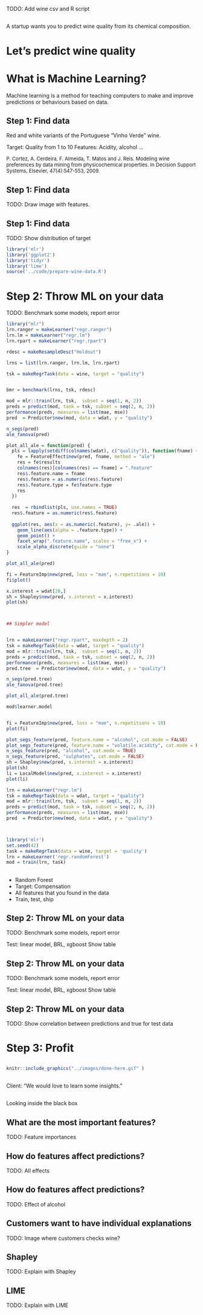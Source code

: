 TODO: Add wine csv and R script


##  {.emphasizedabit}
A startup wants you to predict wine quality from its chemical composition.

# Let's predict wine quality


# What is Machine Learning?

<div class="notes">
Machine learning is a method for teaching computers to make and improve predictions or behaviours based on data.
</div>

## {data-background=../images/magic.jpg data-background-size=contain}


## Step 1: Find data

Red and white variants of the Portuguese "Vinho Verde" wine.

Target: Quality from 1 to 10
Features: Acidity, alcohol ...

<font size="2">P. Cortez, A. Cerdeira, F. Almeida, T. Matos and J. Reis.
Modeling wine preferences by data mining from physicochemical properties. In Decision Support Systems, Elsevier, 47(4):547-553, 2009.</font>

## Step 1: Find data


TODO: Draw image with features.



## Step 1: Find data

TODO: Show distribution of target


```r
library('mlr')
library('ggplot2')
library('tidyr')
library('lime')
source('../code/prepare-wine-data.R')
```


# Step 2: Throw ML on your data


TODO: Benchmark some models, report error

```r
library("mlr")
lrn.ranger = makeLearner("regr.ranger")
lrn.lm = makeLearner("regr.lm")
lrn.rpart = makeLearner("regr.rpart")

rdesc = makeResampleDesc("Holdout")

lrns = list(lrn.ranger, lrn.lm, lrn.rpart)

tsk = makeRegrTask(data = wine, target = "quality")


bmr = benchmark(lrns, tsk, rdesc)

mod = mlr::train(lrn, tsk,  subset = seq(1, n, 2))
preds = predict(mod, task = tsk, subset = seq(2, n, 2))
performance(preds, measures = list(mae, mse))
pred  = Predictor$new(mod, data = wdat, y = "quality")

n_segs(pred)
ale_fanova(pred)

plot_all_ale = function(pred) {
  pls = lapply(setdiff(colnames(wdat), c("quality")), function(fname) {
    fe = FeatureEffect$new(pred, fname, method = "ale")
    res = fe$results
    colnames(res)[colnames(res) == fname] = ".feature"
    res$.feature.name = fname
    res$.feature = as.numeric(res$.feature)
    res$.feature.type = fe$feature.type
    res
  })
  
  res  = rbindlist(pls, use.names = TRUE)
  res$.feature = as.numeric(res$.feature)
  
  ggplot(res, aes(x = as.numeric(.feature), y= .ale)) +
    geom_line(aes(alpha = .feature.type)) +
    geom_point() +
    facet_wrap(".feature.name", scales = "free_x") +
    scale_alpha_discrete(guide = "none")
}

plot_all_ale(pred)

fi = FeatureImp$new(pred, loss = "mae", n.repetitions = 10)
fi$plot()

x.interest = wdat[20,]
sh = Shapley$new(pred, x.interest = x.interest)
plot(sh)



## Simpler model


lrn = makeLearner("regr.rpart", maxdepth = 2)
tsk = makeRegrTask(data = wdat, target = "quality")
mod = mlr::train(lrn, tsk,  subset = seq(1, n, 2))
preds = predict(mod, task = tsk, subset = seq(2, n, 2))
performance(preds, measures = list(mae, mse))
pred.tree  = Predictor$new(mod, data = wdat, y = "quality")

n_segs(pred.tree)
ale_fanova(pred.tree)

plot_all_ale(pred.tree)

mod$learner.model


fi = FeatureImp$new(pred, loss = "mae", n.repetitions = 10)
plot(fi)

plot_segs_feature(pred, feature.name = "alcohol", cat.mode = FALSE)
plot_segs_feature(pred, feature.name = "volatile.acidity", cat.mode = FALSE)
n_segs_feature(pred, "alcohol", cat.mode = TRUE)
n_segs_feature(pred, "sulphates", cat.mode = FALSE)
sh = Shapley$new(pred, x.interest = x.interest)
plot(sh)
li = LocalModel$new(pred, x.interest = x.interest)
plot(li)

lrn = makeLearner("regr.lm")
tsk = makeRegrTask(data = wdat, target = "quality")
mod = mlr::train(lrn, tsk,  subset = seq(1, n, 2))
preds = predict(mod, task = tsk, subset = seq(2, n, 2))
performance(preds, measures = list(mae, mse))
pred  = Predictor$new(mod, data = wdat, y = "quality")



library('mlr')
set.seed(42)
task = makeRegrTask(data = wine, target = 'quality')
lrn = makeLearner('regr.randomForest')
mod = train(lrn, task)
```


## {.center data-background=../images/comp-dog.gif data-background-size=contain}

<div class="notes">
- Random Forest
- Target: Compensation
- All features that you found in the data
- Train, test, ship
</div>

## Step 2: Throw ML on your data


TODO: Benchmark some models, report error

Test: linear model, BRL, xgboost
Show table

## Step 2: Throw ML on your data

TODO: Benchmark some models, report error

Test: linear model, BRL, xgboost
Show table

## Step 2: Throw ML on your data

TODO: Show correlation between  predictions and true for test data

## {data-background=../images/delivery.gif data-background-size=contain}


# Step 3: Profit {.center}

## {data-background=../images/done-here.gif data-background-size=contain}
```r
knitr::include_graphics("../images/done-here.gif" )
```

##  {.emphasizedabit}

Client: "We would love to learn some insights."



##  {.emphasizedabit .center data-background=../images/black-box.gif data-background-size=cover}

<div class="white">
Looking inside the black box
</div>

## What are the most important features?

TODO: Feature importances


## How do features affect predictions?

TODO: All effects

## How do features affect predictions?

TODO: Effect of alcohol


## Customers want to have individual explanations

TODO: Image where customers checks wine?


## Shapley

TODO: Explain with Shapley


## LIME

TODO: Explain with LIME









